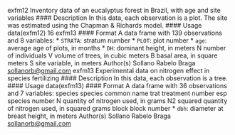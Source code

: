 exfm12 Inventory data of an eucalyptus forest in Brazil, with age and site variables
#### Description
In this data, each observation is a plot. The site was estimated using the Chapman & Richards
model.
#### Usage
data(exfm12)
16 exfm13
#### Format
A data frame with 139 observations and 8 variables:
* ``STRATA``: stratum number
* ``PLOT``: plot number
* ``age ``: average age of plots, in months
* `` DH``: dominant height, in meters
N number of individuals
V volume of trees, in cubic meters
B basal area, in square meters
S site variable, in meters
Author(s)
Sollano Rabelo Braga <sollanorb@gmail.com>
exfm13 Experimental data on nitrogen effect in species fertilizing
#### Description
In this data, each observation is a tree.
#### Usage
data(exfm13)
#### Format
A data frame with 36 observations and 7 variables:
species species common name
trat treatment number
esp species number
N quantity of nitrogen used, in grams
N2 squared quantity of nitrogen used, in squared grams
block block number
* ``dbh``: diameter at breast height, in meters
Author(s)
Sollano Rabelo Braga <sollanorb@gmail.com>

